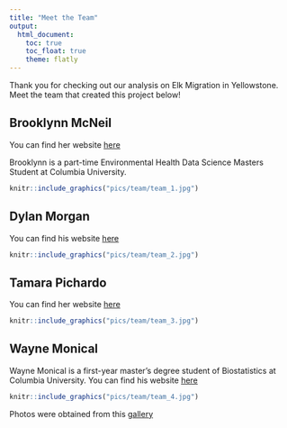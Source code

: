 ```yaml
---
title: "Meet the Team"
output:
  html_document:
    toc: true
    toc_float: true
    theme: flatly
---
```

Thank you for checking out our analysis on Elk Migration in Yellowstone. Meet the team that created this project below!

## Brooklynn McNeil

You can find her website [here](https://brooklynnrm.github.io/)

Brooklynn is a part-time Environmental Health Data Science Masters Student at Columbia University.

```r
knitr::include_graphics("pics/team/team_1.jpg")
```

## Dylan Morgan

You can find his website [here]()

```r
knitr::include_graphics("pics/team/team_2.jpg")
```

## Tamara Pichardo

You can find her website [here]()

```r
knitr::include_graphics("pics/team/team_3.jpg")
```

## Wayne Monical

Wayne Monical is a first-year master's degree student of Biostatistics at Columbia University. You can find his website [here](https://wayne-monical.github.io/)

```r
knitr::include_graphics("pics/team/team_4.jpg")
```



Photos were obtained from this [gallery](https://www.nps.gov/media/photo/gallery.htm?pg=1925497&id=F94243C9-1DD8-B71B-0B6A91B7B5171A35)